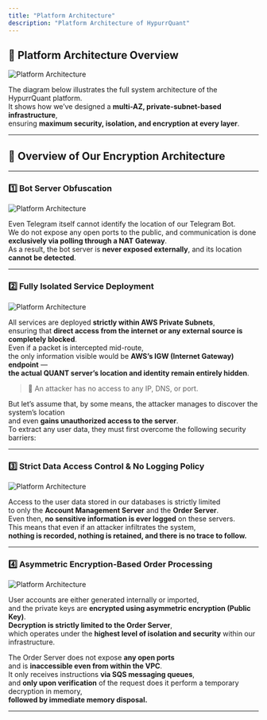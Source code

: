 ```yaml
---
title: "Platform Architecture"
description: "Platform Architecture of HypurrQuant"
---
```



## 🧭 Platform Architecture Overview

![Platform Architecture](../images/arch1.png)

The diagram below illustrates the full system architecture of the HypurrQuant platform.  
It shows how we’ve designed a **multi-AZ, private-subnet-based infrastructure**,  
ensuring **maximum security, isolation, and encryption at every layer**.

---
## 🔐 Overview of Our Encryption Architecture

---

### 1️⃣ **Bot Server Obfuscation**

![Platform Architecture](../images/arch2.png)

Even Telegram itself cannot identify the location of our Telegram Bot.  
We do not expose any open ports to the public, and communication is done **exclusively via polling through a NAT Gateway**.  
As a result, the bot server is **never exposed externally**, and its location **cannot be detected**.

---

### 2️⃣ **Fully Isolated Service Deployment**

![Platform Architecture](../images/arch3.png)

All services are deployed **strictly within AWS Private Subnets**,  
ensuring that **direct access from the internet or any external source is completely blocked**.  
Even if a packet is intercepted mid-route,  
the only information visible would be **AWS’s IGW (Internet Gateway) endpoint** —  
**the actual QUANT server’s location and identity remain entirely hidden**.

> 🚫 An attacker has no access to any IP, DNS, or port.

But let’s assume that, by some means, the attacker manages to discover the system’s location  
and even **gains unauthorized access to the server**.  
To extract any user data, they must first overcome the following security barriers:

---

### 3️⃣ **Strict Data Access Control & No Logging Policy**

![Platform Architecture](../images/arch4.png)

Access to the user data stored in our databases is strictly limited  
to only the **Account Management Server** and the **Order Server**.  
Even then, **no sensitive information is ever logged** on these servers.  
This means that even if an attacker infiltrates the system,  
**nothing is recorded, nothing is retained, and there is no trace to follow.**

---

### 4️⃣ **Asymmetric Encryption-Based Order Processing**

![Platform Architecture](../images/arch5.png)

User accounts are either generated internally or imported,  
and the private keys are **encrypted using asymmetric encryption (Public Key)**.  
**Decryption is strictly limited to the Order Server**,  
which operates under the **highest level of isolation and security** within our infrastructure.

The Order Server does not expose **any open ports**  
and is **inaccessible even from within the VPC**.  
It only receives instructions **via SQS messaging queues**,  
and **only upon verification** of the request does it perform a temporary decryption in memory,  
**followed by immediate memory disposal.**

---

